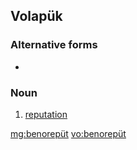 ==Volapük==

===Alternative forms===
* {{l|vo|benorepuyt}}

===Noun===
{{infl|vo|noun}}

# [[reputation]]

[[mg:benorepüt]]
[[vo:benorepüt]]